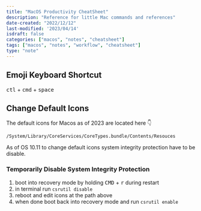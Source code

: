 ```yaml
---
title: "MacOS Productivity CheatSheet"
description: "Reference for little Mac commands and references"
date-created: "2022/12/12"
last-modified: '2023/04/14'
isdraft: false
categories: ["macos", "notes", "cheatsheet"]
tags: ["macos", "notes", "workflow", "cheatsheet"]
type: "note"
---
```



## Emoji Keyboard Shortcut 

<Kbd>ctl</Kbd> + <Kbd>cmd</Kbd> + <Kbd>space</Kbd>

## Change Default Icons 

The default icons for Macos as of 2023 are located here 👇

```
/System/Library/CoreServices/CoreTypes.bundle/Contents/Resouces
```

As of OS 10.11 to change default icons system integrity protection have to be disable. 

### Temporarily Disable System Integrity Protection 

1. boot into recovery mode by holding <Kbd>CMD</Kbd> + <Kbd>r</Kbd> during restart 
2. in terminal run `csrutil disable` 
3. reboot and edit icons at the path above 
4. when done boot back into recovery mode and run `csrutil enable` 



